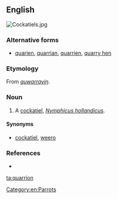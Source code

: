==English==
[[Image:Cockatiels.jpg|thumb|right]]
{{wikipedia|Cockatiel}}

===Alternative forms===
* [[quarien]], [[quarrian]], [[quarrien]], [[quarry hen]]

===Etymology===
From {{etyl|wrh|en}} ''[[guwarrayiŋ]]''.

===Noun===
{{en-noun}}

# A [[cockatiel]], ''[[Nymphicus hollandicus]]''.

====Synonyms====
* [[cockatiel]], [[weero]]

===References===
* {{reference-book|author=Dixon, R. M. W., Bruce Moore, W. S. Ramson, Mandy Thomas|year=2006|title=Australian Aboriginal Words in English: Their Origin and Meaning|edition=2nd ed.|publisher=Oxford University Press|id=ISBN 0-19-554073-5|pages=p. 87}}

[[Category:en:Parrots]]

[[ta:quarrion]]